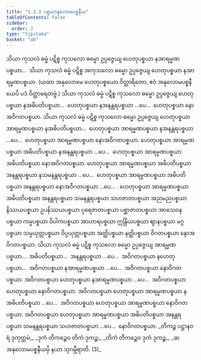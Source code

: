 ```yaml
---
title: "1.3.3 ပစ္စယာနုလောမပစ္စနီယ"
tableOfContents: false
sidebar:
  order: 3
type: "tipitaka"
basket: "ab"
---
```



<DynamicBreadcrumb />

<Division number="46">

<Paragraph number="96">
သိယာ ကုသလံ ဓမ္မံ ပဋိစ္စ ကုသလော ဓမ္မော ဥပ္ပဇ္ဇေယျ ဟေတုပစ္စယာ နအာရမ္မဏပစ္စယာ…  သိယာ ကုသလံ ဓမ္မံ ပဋိစ္စ အကုသလော ဓမ္မော ဥပ္ပဇ္ဇေယျ ဟေတုပစ္စယာ နအာရမ္မဏပစ္စယာ.
</Paragraph>

<Paragraph number="97">
(ယထာ အနုလောမေ ဟေတုပစ္စယော ဝိတ္ထာရိတော, ဧဝံ အနုလောမပစ္စနီယေပိ ပဒံ ဝိတ္ထာရေတဗ္ဗံ.)
</Paragraph>

</Division>
<Division number="47">

<Paragraph number="98">
သိယာ ကုသလံ ဓမ္မံ ပဋိစ္စ ကုသလော ဓမ္မော ဥပ္ပဇ္ဇေယျ ဟေတုပစ္စယာ နအဓိပတိပစ္စယာ…  ဟေတုပစ္စယာ နအနန္တရပစ္စယာ …ပေ…  ဟေတုပစ္စယာ နောအဝိဂတပစ္စယာ.
</Paragraph>

</Division>
<Division number="48">

<Paragraph number="99">
သိယာ ကုသလံ ဓမ္မံ ပဋိစ္စ ကုသလော ဓမ္မော ဥပ္ပဇ္ဇေယျ ဟေတုပစ္စယာ အာရမ္မဏပစ္စယာ နအဓိပတိပစ္စယာ…  ဟေတုပစ္စယာ အာရမ္မဏပစ္စယာ နအနန္တရပစ္စယာ …ပေ…  ဟေတုပစ္စယာ အာရမ္မဏပစ္စယာ နောအဝိဂတပစ္စယာ.
</Paragraph>

<Paragraph number="100">
ဟေတုပစ္စယာ အာရမ္မဏပစ္စယာ အဓိပတိပစ္စယာ နအနန္တရပစ္စယာ …ပေ…  ဟေတုပစ္စယာ အာရမ္မဏပစ္စယာ အဓိပတိပစ္စယာ နောအဝိဂတပစ္စယာ.
</Paragraph>

<Paragraph number="101">
ဟေတုပစ္စယာ အာရမ္မဏပစ္စယာ အဓိပတိပစ္စယာ အနန္တရပစ္စယာ နသမနန္တရပစ္စယာ …ပေ…  ဟေတုပစ္စယာ အာရမ္မဏပစ္စယာ အဓိပတိပစ္စယာ အနန္တရပစ္စယာ နောအဝိဂတပစ္စယာ …ပေ… .
</Paragraph>

<Paragraph number="102">
ဟေတုပစ္စယာ အာရမ္မဏပစ္စယာ အဓိပတိပစ္စယာ အနန္တရပစ္စယာ သမနန္တရပစ္စယာ သဟဇာတပစ္စယာ အညမညပစ္စယာ နိဿယပစ္စယာ ဥပနိဿယပစ္စယာ ပုရေဇာတပစ္စယာ ပစ္ဆာဇာတပစ္စယာ အာသေဝနပစ္စယာ ကမ္မပစ္စယာ ဝိပါကပစ္စယာ အာဟာရပစ္စယာ ဣန္ဒြိယပစ္စယာ ဈာနပစ္စယာ မဂ္ဂပစ္စယာ သမ္ပယုတ္တပစ္စယာ ဝိပ္ပယုတ္တပစ္စယာ အတ္ထိပစ္စယာ နတ္ထိပစ္စယာ ဝိဂတပစ္စယာ နောအဝိဂတပစ္စယာ.
</Paragraph>

</Division>
<Division number="49">

<Paragraph number="103">
သိယာ ကုသလံ ဓမ္မံ ပဋိစ္စ ကုသလော ဓမ္မော ဥပ္ပဇ္ဇေယျ အာရမ္မဏပစ္စယာ…  အဓိပတိပစ္စယာ…  အနန္တရပစ္စယာ …ပေ…  အဝိဂတပစ္စယာ နဟေတုပစ္စယာ…  အဝိဂတပစ္စယာ နအာရမ္မဏပစ္စယာ …ပေ…  အဝိဂတပစ္စယာ နောဝိဂတပစ္စယာ.
</Paragraph>

<Paragraph number="104">
အဝိဂတပစ္စယာ ဟေတုပစ္စယာ နအာရမ္မဏပစ္စယာ …ပေ…  အဝိဂတပစ္စယာ ဟေတုပစ္စယာ နောဝိဂတပစ္စယာ.
</Paragraph>

<Paragraph number="105">
အဝိဂတပစ္စယာ ဟေတုပစ္စယာ အာရမ္မဏပစ္စယာ နအဓိပတိပစ္စယာ …ပေ…  အဝိဂတပစ္စယာ ဟေတုပစ္စယာ အာရမ္မဏပစ္စယာ နောဝိဂတပစ္စယာ.
</Paragraph>

<Paragraph number="106">
အဝိဂတပစ္စယာ ဟေတုပစ္စယာ အာရမ္မဏပစ္စယာ အဓိပတိပစ္စယာ အနန္တရပစ္စယာ သမနန္တရပစ္စယာ သဟဇာတပစ္စယာ …ပေ…  နောဝိဂတပစ္စယာ.
</Paragraph>

<Paragraph number="107" type="verses">
_တိကဉ္စ ပဋ္ဌာနဝရံ ဒုကုတ္တမံ,_  
_ဒုကံ တိကဉ္စေဝ တိကံ ဒုကဉ္စ;_  
_တိကံ တိကဉ္စေဝ ဒုကံ ဒုကဉ္စ,_  
_ဆ အနုလောမပစ္စနီယမှိ နယာ သုဂမ္ဘီရာတိ. (3)_
</Paragraph>
</Division>